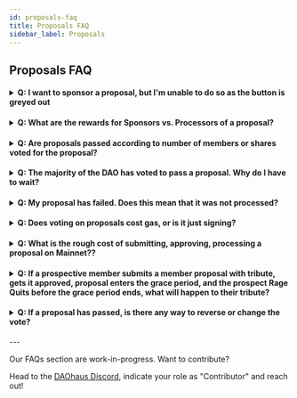 ```yaml
---
id: proposals-faq
title: Proposals FAQ
sidebar_label: Proposals
---
```


## Proposals FAQ

<h4><details>
<summary>Q: I want to sponsor a proposal, but I'm unable to do so as the button is greyed out</summary>
  
<p>&nbsp;</p>
  
A: Check to make sure you have enough wxDAI to sponsor the proposal.
  
</details></h4>


<h4><details>
  <summary>Q: What are the rewards for Sponsors vs. Processors of a proposal?</summary>
  
<p>&nbsp;</p>
  
A: When a proposal is processed, the sponsor will receive his initial deposit minus processing reward.  The member who processed the proposal will receive the processing reward (set by the DAO).
  
  </details></h4>
  
   <h4><details>
  <summary>Q: Are proposals passed according to number of members or shares voted for the proposal?</summary>
  
<p>&nbsp;</p>
  
A: The proposal will pass as long as majority of votes go to either "Yes" or "No". The number of members voting for a proposal is usually secondary and triggered only in extreme cases. 
  
  </details></h4>
  
  <h4><details>
  <summary>Q: The majority of the DAO has voted to pass a proposal. Why do I have to wait?</summary>
  
<p>&nbsp;</p>
  
A: After a proposal has passed from voting, the DAO has to wait for the voting and grace period to pass before processing the proposal.
The durations for these are set when you summon your DAO.  You can also set a "Quorum Threshold" so that the voting period is shortened with consensus.
  
  </details></h4>

<h4><details>
  <summary>Q: My proposal has failed. Does this mean that it was not processed?</summary>
  
 <p>&nbsp;</p>
  
A: After the voting period has ended, when a proposal is ready to be processed, you will see whether or not the proposal passed/failed.  If no one voted on the proposal, it will automatically fail. It will also fail if the action outlined in the proposal cannot be executed, such as sending 500 wxDAI from your DAO to an Externally Owned Account (EOA), when your DAO doesn't actually hold 500 wxDAI.
  </details></h4>
  
  <h4><details>
<summary>Q: Does voting on proposals cost gas, or is it just signing?</summary>
  
<p>&nbsp;</p>
  
A: It costs gas, but it should only require 1 yes vote if there is soft consensus achieved before voting.
  
</details></h4>

<h4><details>
  <summary>Q: What is the rough cost of submitting, approving, processing a proposal on Mainnet??</summary>
  
<p>&nbsp;</p>
  
A: It's around ~$100 (That said, this is context and time dependent during the time of this Q&A).
  
  </details></h4>
  
  <h4><details>
<summary>Q: If a prospective member submits a member proposal with tribute, gets it approved, proposal enters the grace period, and the prospect Rage Quits before the grace period ends, what will happen to their tribute?</summary>
  
<p>&nbsp;</p>
  
A: If their shares are more than the dilution bound setting (e.g. 1/3), the proposal would fail when they rage quit. When a member submits a membership proposal, their tribute goes into the escrow and goes into the treasury only when the proposal is passed and processed. If the member rage quits before the processing, they can only take their current fair share of the treasury.
  
</details></h4>
  
 <h4><details>
  <summary>Q: If a proposal has passed, is there any way to reverse or change the vote?</summary>
  
<p>&nbsp;</p>
  
A: If the proposal has been passed by majority of votes, there is no way to reverse the proposal.  However, if the proposal is in "Voting", you can persuade other members to vote "No" to prevent the proposal from passing.
  
  </details></h4>
---

Our FAQs section are work-in-progress. Want to contribute? 

Head to the [DAOhaus Discord](https://discord.gg/bUd7HqMx), indicate your role as "Contributor" and reach out! 
